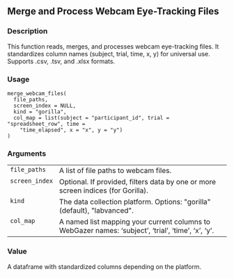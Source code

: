 
## Merge and Process Webcam Eye-Tracking Files {.unnumbered}


### Description

This function reads, merges, and processes webcam eye-tracking files.
It standardizes column names (subject, trial, time, x, y) for universal use.
Supports .csv, .tsv, and .xlsx formats.



### Usage

<pre><code class='language-R'>merge_webcam_files(
  file_paths,
  screen_index = NULL,
  kind = "gorilla",
  col_map = list(subject = "participant_id", trial = "spreadsheet_row", time =
    "time_elapsed", x = "x", y = "y")
)
</code></pre>


### Arguments

<table role = "presentation">
<tr><td style = "white-space: nowrap; font-family: monospace; vertical-align: top"><code id="file_paths">file_paths</code></td>
<td>
A list of file paths to webcam files.
</td></tr>
<tr><td style = "white-space: nowrap; font-family: monospace; vertical-align: top"><code id="screen_index">screen_index</code></td>
<td>
Optional. If provided, filters data by one or more screen indices (for Gorilla).
</td></tr>
<tr><td style = "white-space: nowrap; font-family: monospace; vertical-align: top"><code id="kind">kind</code></td>
<td>
The data collection platform. Options: &quot;gorilla&quot; (default), &quot;labvanced&quot;.
</td></tr>
<tr><td style = "white-space: nowrap; font-family: monospace; vertical-align: top"><code id="col_map">col_map</code></td>
<td>
A named list mapping your current columns to WebGazer names: 'subject', 'trial', 'time', 'x', 'y'.
</td></tr>
</table>


### Value

A dataframe with standardized columns depending on the platform.


